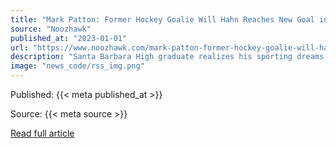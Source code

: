 ```yaml
---
title: "Mark Patton: Former Hockey Goalie Will Hahn Reaches New Goal in the NFL"
source: "Noozhawk"
published_at: "2023-01-01"
url: "https://www.noozhawk.com/mark-patton-former-hockey-goalie-will-hahn-reaches-new-goal-in-nfl/"
description: "Santa Barbara High graduate realizes his sporting dreams behind the camera with the New York JetsThe post Mark Patton: Former Hockey Goalie Will Hahn Reaches New Goal in the NFL appeared first on Noozhawk."
image: "news_code/rss_img.png"
---
```



  Published: {{< meta published_at >}}
  

  Source: {{< meta source >}}
  

  [Read full article]({{< meta url >}})
  

